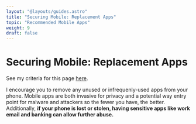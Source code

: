 ```yaml
---
layout: "@layouts/guides.astro"
title: "Securing Mobile: Replacement Apps"
topic: "Recommended Mobile Apps"
weight: 9
draft: false
---
```



# Securing Mobile: Replacement Apps

See my criteria for this page [here](https://gitlab.com/thenewoil/website/-/wikis/Mobile-&-Destkop-Settings-and-Apps-Criteria).

<Criterias data={data} direction="col" />

I encourage you to remove any unused or infrequenly-used apps from your phone. Mobile apps are both invasive for privacy and a potential way entry point for malware and attackers so the fewer you have, the better. Additionally, **if your phone is lost or stolen, having sensitive apps like work email and banking can allow further abuse.**
